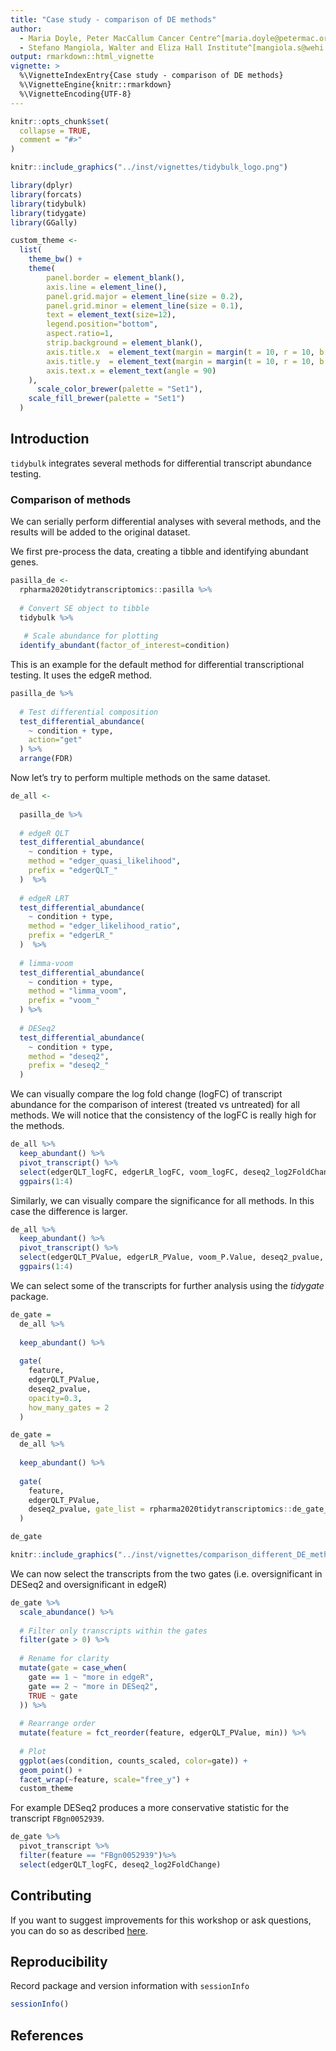 ```yaml
---
title: "Case study - comparison of DE methods"
author:
  - Maria Doyle, Peter MacCallum Cancer Centre^[maria.doyle@petermac.org]
  - Stefano Mangiola, Walter and Eliza Hall Institute^[mangiola.s@wehi.edu.au]
output: rmarkdown::html_vignette
vignette: >
  %\VignetteIndexEntry{Case study - comparison of DE methods}
  %\VignetteEngine{knitr::rmarkdown}
  %\VignetteEncoding{UTF-8}
---
```


```r
knitr::opts_chunk$set(
  collapse = TRUE,
  comment = "#>"
)

```


```r
knitr::include_graphics("../inst/vignettes/tidybulk_logo.png")
```

```r
library(dplyr)
library(forcats)
library(tidybulk)
library(tidygate)
library(GGally)
```

```r
custom_theme <- 	
  list(
  	theme_bw() +
  	theme(
  		panel.border = element_blank(),
  		axis.line = element_line(),
  		panel.grid.major = element_line(size = 0.2),
  		panel.grid.minor = element_line(size = 0.1),
  		text = element_text(size=12),
  		legend.position="bottom",
  		aspect.ratio=1,
  		strip.background = element_blank(),
  		axis.title.x  = element_text(margin = margin(t = 10, r = 10, b = 10, l = 10)),
  		axis.title.y  = element_text(margin = margin(t = 10, r = 10, b = 10, l = 10)),
  		axis.text.x = element_text(angle = 90)
  	),
	  scale_color_brewer(palette = "Set1"),
  	scale_fill_brewer(palette = "Set1")
  )
```

## Introduction
`tidybulk` integrates several methods for differential transcript abundance testing.

### Comparison of methods
We can serially perform differential analyses with several methods, and the results will be added to the original dataset. 

We first pre-process the data, creating a tibble and identifying abundant genes.
```r
pasilla_de <- 
  rpharma2020tidytranscriptomics::pasilla %>% 
  
  # Convert SE object to tibble
  tidybulk %>%
  
   # Scale abundance for plotting
  identify_abundant(factor_of_interest=condition) 
```

This is an example for the default method for differential transcriptional testing. It uses the edgeR method.
```r
pasilla_de %>%
  
  # Test differential composition
  test_differential_abundance(
    ~ condition + type, 
    action="get"
  ) %>%
  arrange(FDR)
```

Now let's try to perform multiple methods on the same dataset.
```r
de_all <- 
  
  pasilla_de %>%
  
  # edgeR QLT
  test_differential_abundance(
    ~ condition + type, 
    method = "edger_quasi_likelihood",
    prefix = "edgerQLT_"
  )  %>%
  
  # edgeR LRT
  test_differential_abundance(
    ~ condition + type, 
    method = "edger_likelihood_ratio",
    prefix = "edgerLR_"
  )  %>%
  
  # limma-voom
  test_differential_abundance(
    ~ condition + type, 
    method = "limma_voom",
    prefix = "voom_"
  ) %>%
  
  # DESeq2
  test_differential_abundance(
    ~ condition + type, 
    method = "deseq2",
    prefix = "deseq2_"
  ) 
```
We can visually compare the log fold change (logFC) of transcript abundance for the comparison of interest (treated vs untreated) for all methods. We will notice that the consistency of the logFC is really high for the methods.

```r
de_all %>%
  keep_abundant() %>%
  pivot_transcript() %>%
  select(edgerQLT_logFC, edgerLR_logFC, voom_logFC, deseq2_log2FoldChange, feature ) %>%
  ggpairs(1:4)
```

Similarly, we can visually compare the significance for all methods. In this case the difference is larger.
```r
de_all %>%
  keep_abundant() %>%
  pivot_transcript() %>%
  select(edgerQLT_PValue, edgerLR_PValue, voom_P.Value, deseq2_pvalue, feature ) %>%
  ggpairs(1:4)

```

We can select some of the transcripts for further analysis using the *tidygate* package.

```r
de_gate = 
  de_all %>%
  
  keep_abundant() %>%
  
  gate(
    feature,
    edgerQLT_PValue, 
    deseq2_pvalue, 
    opacity=0.3, 
    how_many_gates = 2 
  )
```

```r
de_gate = 
  de_all %>%
  
  keep_abundant() %>%
  
  gate(
    feature,
    edgerQLT_PValue, 
    deseq2_pvalue, gate_list = rpharma2020tidytranscriptomics::de_gate_gates
  )

de_gate
```

```r
knitr::include_graphics("../inst/vignettes/comparison_different_DE_methods_gates.png")
```

We can now select the transcripts from the two gates (i.e. oversignificant in DESeq2  and oversignificant in edgeR)

```r

de_gate %>% 
  scale_abundance() %>%
  
  # Filter only transcripts within the gates
  filter(gate > 0) %>% 
  
  # Rename for clarity
  mutate(gate = case_when(
    gate == 1 ~ "more in edgeR",
    gate == 2 ~ "more in DESeq2",
    TRUE ~ gate
  )) %>%
  
  # Rearrange order
  mutate(feature = fct_reorder(feature, edgerQLT_PValue, min)) %>%
  
  # Plot
  ggplot(aes(condition, counts_scaled, color=gate)) +
  geom_point() +
  facet_wrap(~feature, scale="free_y") +
  custom_theme
```


For example DESeq2 produces a more conservative statistic for the transcript `FBgn0052939`.

```r
de_gate %>%
  pivot_transcript %>%
  filter(feature == "FBgn0052939")%>%
  select(edgerQLT_logFC, deseq2_log2FoldChange)

```




## Contributing
If you want to suggest improvements for this workshop or ask questions, you can do so as described [here](https://github.com/stemangiola/tidytranscriptomics/blob/master/CONTRIBUTING.md).

## Reproducibility
Record package and version information with `sessionInfo`

```r
sessionInfo()
```

## References